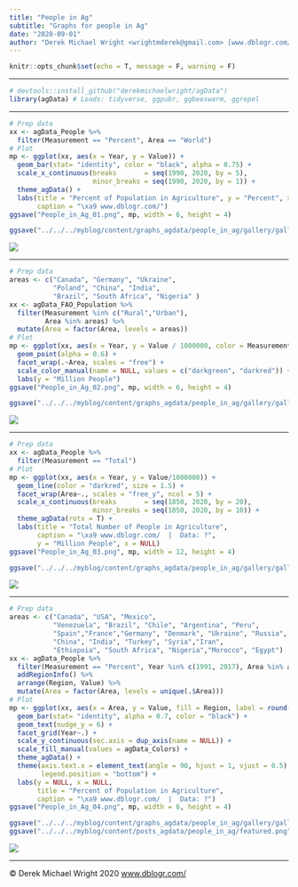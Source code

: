 ```yaml
---
title: "People in Ag"
subtitle: "Graphs for people in Ag"
date: "2020-09-01"
author: "Derek Michael Wright <wrightmderek@gmail.com> [www.dblogr.com/](https://dblogr.netlify.com/) [-Image Gallery-](https://dblogr.netlify.app/graphs_agdata/people_in_ag/)"
---
```


```r
knitr::opts_chunk$set(echo = T, message = F, warning = F)
```

---

```r
# devtools::install_github("derekmichaelwright/agData")
library(agData) # Loads: tidyverse, ggpubr, ggbeeswarm, ggrepel
```

---

```r
# Prep data
xx <- agData_People %>% 
  filter(Measurement == "Percent", Area == "World")
# Plot
mp <- ggplot(xx, aes(x = Year, y = Value)) + 
  geom_bar(stat= "identity", color = "black", alpha = 0.75) +
  scale_x_continuous(breaks       = seq(1990, 2020, by = 5),
                     minor_breaks = seq(1990, 2020, by = 1)) +
  theme_agData() +
  labs(title = "Percent of Population in Agriculture", y = "Percent", x = NULL,
       caption = "\xa9 www.dblogr.com/")
ggsave("People_in_Ag_01.png", mp, width = 6, height = 4)
```

```r
ggsave("../../../myblog/content/graphs_agdata/people_in_ag/gallery/gallery/People_in_Ag_01.png", mp, width = 6, height = 4)
```

![](People_in_Ag_01.png)

---

```r
# Prep data
areas <- c("Canada", "Germany", "Ukraine",
           "Poland", "China", "India", 
           "Brazil", "South Africa", "Nigeria" )
xx <- agData_FAO_Population %>% 
  filter(Measurement %in% c("Rural","Urban"),
         Area %in% areas) %>%
  mutate(Area = factor(Area, levels = areas))
# Plot
mp <- ggplot(xx, aes(x = Year, y = Value / 1000000, color = Measurement)) +
  geom_point(alpha = 0.6) + 
  facet_wrap(.~Area, scales = "free") +
  scale_color_manual(name = NULL, values = c("darkgreen", "darkred")) +
  labs(y = "Million People")
ggsave("People_in_Ag_02.png", mp, width = 6, height = 4)
```

```r
ggsave("../../../myblog/content/graphs_agdata/people_in_ag/gallery/gallery/People_in_Ag_02.png", mp, width = 6, height = 4)
```

![](People_in_Ag_02.png)

---

```r
# Prep data
xx <- agData_People %>% 
  filter(Measurement == "Total")
# Plot
mp <- ggplot(xx, aes(x = Year, y = Value/1000000)) + 
  geom_line(color = "darkred", size = 1.5) + 
  facet_wrap(Area~., scales = "free_y", ncol = 5) +
  scale_x_continuous(breaks       = seq(1850, 2020, by = 20),
                     minor_breaks = seq(1850, 2020, by = 10)) +
  theme_agData(rotx = T) +
  labs(title = "Total Number of People in Agriculture", 
       caption = "\xa9 www.dblogr.com/  |  Data: ?",
       y = "Million People", x = NULL)
ggsave("People_in_Ag_03.png", mp, width = 12, height = 4)
```

```r
ggsave("../../../myblog/content/graphs_agdata/people_in_ag/gallery/gallery/People_in_Ag_03.png", mp, width = 12, height = 4)
```

![](People_in_Ag_03.png)

---

```r
# Prep data
areas <- c("Canada", "USA", "Mexico", 
           "Venezuela", "Brazil", "Chile", "Argentina", "Peru",
           "Spain","France","Germany", "Denmark", "Ukraine", "Russia",
           "China", "India", "Turkey", "Syria","Iran",
           "Ethiopoia", "South Africa", "Nigeria","Morocco", "Egypt")
xx <- agData_People %>% 
  filter(Measurement == "Percent", Year %in% c(1991, 2017), Area %in% areas) %>%
  addRegionInfo() %>%
  arrange(Region, Value) %>%
  mutate(Area = factor(Area, levels = unique(.$Area)))
# Plot
mp <- ggplot(xx, aes(x = Area, y = Value, fill = Region, label = round(Value))) + 
  geom_bar(stat= "identity", alpha = 0.7, color = "black") +
  geom_text(nudge_y = 6) +
  facet_grid(Year~.) +
  scale_y_continuous(sec.axis = dup_axis(name = NULL)) +
  scale_fill_manual(values = agData_Colors) +
  theme_agData() +
  theme(axis.text.x = element_text(angle = 90, hjust = 1, vjust = 0.5),
        legend.position = "bottom") +
  labs(y = NULL, x = NULL,
       title = "Percent of Population in Agriculture", 
       caption = "\xa9 www.dblogr.com/  |  Data: ?")
ggsave("People_in_Ag_04.png", mp, width = 6, height = 4)
```

```r
ggsave("../../../myblog/content/graphs_agdata/people_in_ag/gallery/gallery/People_in_Ag_04.png", mp, width = 6, height = 4)
ggsave("../../../myblog/content/posts_agdata/people_in_ag/featured.png", mp, width = 6, height = 4)
```

![](People_in_Ag_04.png)

---

&copy; Derek Michael Wright 2020 [www.dblogr.com/](https://dblogr.netlify.com/)